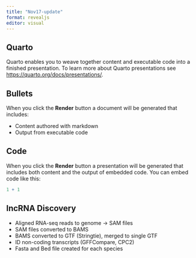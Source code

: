 ```yaml
---
title: "Nov17-update"
format: revealjs
editor: visual
---
```


## Quarto

Quarto enables you to weave together content and executable code into a finished presentation. To learn more about Quarto presentations see <https://quarto.org/docs/presentations/>.

## Bullets

When you click the **Render** button a document will be generated that includes:

-   Content authored with markdown
-   Output from executable code

## Code

When you click the **Render** button a presentation will be generated that includes both content and the output of embedded code. You can embed code like this:

```r
1 + 1
```

## lncRNA Discovery

- Aligned RNA-seq reads to genome -> SAM files
- SAM files converted to BAMS
- BAMS converted to GTF (Stringtie), merged to single GTF
- ID non-coding transcripts (GFFCompare, CPC2)
- Fasta and Bed file created for each species
